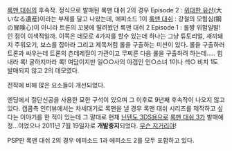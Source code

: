 [[록맨 대쉬]]의 후속작. 정식으로 발매된 록맨 대쉬 2의 경우 Episode 2 : [[위대한 유산]](大いなる遺産)이라는 부제를 달고 나왔는데, 에피소드 1이 [[록맨 대쉬]] : 강철의 모험심(鋼の冒険心)이 아니라 트론의 꼬붕에 딸려왔던 록맨 대쉬 2 Episode 1 : 롤쨩 위험일발! 인 점이 이색적일까. 이쪽은 데모로 4가지를 할수 있는데 하나는 그냥 튜토리얼, 새끼돼지 주워오기, 보스를 잡아라 그리고 제목처럼 롤을 구출하는 미션이 있다. 롤을 구출하러 트론과 싸우는데 트론의 츤데레질이 가관이고 무찌른 다음 롤을 구출하려 하는데..... 힘내라 록! 굴하지마라 록! 여담이지만 일○○사의 야겜인 인○소녀 1이나 섹○ 비치 1도 발매되지 않고 2의 데모였다.

전작에 비해 많은 요소들이 개선되었다. 

엔딩에서 절단신공을 사용한 묘한 구석이 있으며 그 이후로 9년째 후속작이 나오지 않고 있다. 캡콤측 인터뷰에서는 차세대기로 록맨을 낼 경우 록맨 대쉬 시리즈를 제작하고 싶다는 이야기를 한 적이 있는데 그 말대로 현재 [[닌텐도 3DS]]용으로 [[록맨 대쉬 3]]가 발매예정...이었으나 2011년 7월 19일자로 '''개발중지'''되었다. [[무슨 지거리야]]!

PSP판 록맨 대쉬 2의 경우 에피소드 1과 에피소드 2를 모두 포함하고 있다.
